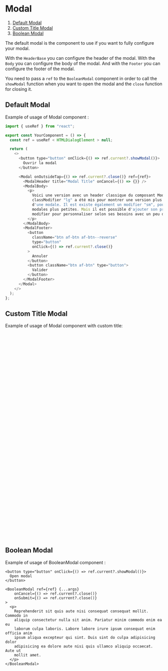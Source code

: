 
<Meta of={ModalStories} name="Docs" />

# Modal

1. [Default Modal](#default-modal)
2. [Custom Title Modal](#custom-title-modal)
3. [Boolean Modal](#boolean-modal)

The default modal is the component to use if you want to fully configure your
modal.

With the `HeaderBase` you can configure the header of the modal. With the `Body`
you can configure the body of the modal. And with the `Footer` you can configure
the footer of the modal.

You need to pass a `ref` to the `BooleanModal` component in order to call the
`showModal` function when you want to open the modal and the `close` function
for closing it.

## Default Modal

Example of usage of Modal component :

```javascript
import { useRef } from "react";

export const YourComponent = () => {
  const ref = useRef < HTMLDialogElement > null;

  return (
    <>
      <button type="button" onClick={() => ref.current?.showModal()}>
        Ouvrir la modal
      </button>

      <Modal onOutsideTap={() => ref.current?.close()} ref={ref}>
        <ModalHeader title="Modal Title" onCancel={() => {}} />
        <ModalBody>
          <p>
            Voici une version avec un header classique du composant Modal. Un
            classModifier "lg" a été mis pour montrer une version plus large
            d'une modale. Il est existe également un modifier "sm", pour les
            modales plus petites. Mais il est possible d'ajouter son propre
            modifier pour personnaliser selon ses besoins avec un peu de CSS.
          </p>
        </ModalBody>
        <ModalFooter>
          <button
            className="btn af-btn af-btn--reverse"
            type="button"
            onClick={() => ref.current?.close()}
          >
            Annuler
          </button>
          <button className="btn af-btn" type="button">
            Valider
          </button>
        </ModalFooter>
      </Modal>
    </>
  );
};
```

<Canvas of={ModalStories.DefaultModalStory} />

<Controls of={ModalStories.DefaultModalStory} />

## Custom Title Modal

Example of usage of Modal component with custom title:

```javascript
import { useRef } from "react";

export const YourComponent = () => {
  const ref = useRef < HTMLDialogElement > null;

  return (
    <>
      <button type="button" onClick={() => ref.current?.showModal()}>
        Open modal
      </button>

      <Modal onOutsideTap={() => ref.current?.close()} ref={ref}>
        <ModalHeaderBase id="headerId">
          <p>
            Ici je contrôle complètement
            <b>le contenu</b>
          </p>
        </ModalHeaderBase>
        <ModalBody>
          <p>
            Voici une version avec un header customisé à l'aide du composant
            Modal.HeaderBase. Un classModifier "lg" a été mis pour montrer une
            version plus large d'une modale. Il est existe également un modifier
            "sm", pour les modales plus petites. Mais il est possible d'ajouter
            son propre modifier pour personnaliser selon ses besoins avec un peu
            de CSS.
          </p>
        </ModalBody>
        <ModalFooter>
          <button
            className="btn af-btn af-btn--reverse"
            type="button"
            onClick={() => ref.current?.close()}
          >
            Annuler
          </button>
          <button className="btn af-btn" type="button">
            Valider
          </button>
        </ModalFooter>
      </Modal>
    </>
  );
};
```

<Canvas of={ModalStories.CustomTitleModalStory} />

<Controls of={ModalStories.CustomTitleModalStory} />

## Boolean Modal

Example of usage of BooleanModal component :

```tsx
<button type="button" onClick={() => ref.current?.showModal()}>
  Open modal
</button>

<BooleanModal ref={ref} {...args}
    onCancel={() => ref.current?.close()}
    onSubmit={() => ref.current?.close()}
>
  <p>
    Reprehenderit sit quis aute nisi consequat consequat mollit. Commodo in
    aliquip consectetur nulla sit anim. Pariatur minim commodo enim ea eu
    laborum culpa laboris. Labore labore irure ipsum consequat enim officia anim
    ipsum aliqua excepteur qui sint. Duis sint do culpa adipisicing dolor
    adipisicing ea dolore aute nisi quis ullamco aliquip occaecat. Aute ut
    mollit amet.
  </p>
</BooleanModal>
```

<Canvas of={ModalStories.BooleanModalStory} />

<Controls of={ModalStories.BooleanModalStory} />

